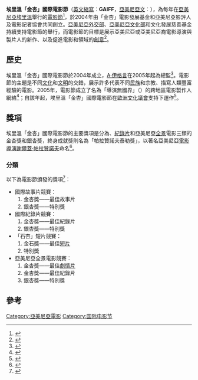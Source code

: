 {{Infobox Film Festival
| name           = 埃里溫「金杏」國際電影節
| image          = Yerevan Film Festival logo.png
| founded        = 2004年
| date           = 7月
| directors      = 
[[A·伊格言|A·伊格言]]（名譽主席）<br />
{{link-en|H·查特里安|Harutyun Khachatryan}}（總幹事）<br />
[[S·阿魯秋尼揚|S·阿魯秋尼揚]]（藝術總監）<br />
[[M·斯坦保相|M·斯坦保相]]（項目總監）
| producers      = 「金杏」電影發展基金<br />亞美尼亞影評人及電影記者協會
| location       = {{flag|Armenia}}[[埃里溫|埃里溫]]
| language       = [[亞美尼亞語|亞美尼亞語]]、[[英文|英文]]
| website        = http://www.gaiff.am
}}

'''埃里溫「金杏」國際電影節'''（[[英文|英文]][[縮寫|縮寫]]：'''GAIFF'''，[[亞美尼亞文|亞美尼亞文]]：{{lang|hy|«Ոսկե Ծիրան» Երևանի միջազգային կինոփառատոն}}），為每年在[[亞美尼亞|亞美尼亞]][[埃里溫|埃里溫]]舉行的[[電影節|電影節]]<ref name="GAIFF">{{Cite web |url=http://www.gaiff.am/en/ |title=Golden Apricot Yerevan International Film Festival/GAIFF |accessdate=2014-10-01 |archive-date=2009-03-14 |archive-url=https://web.archive.org/web/20090314110143/http://www.gaiff.am/en/ |dead-url=no }}</ref>，於2004年由「金杏」電影發展基金和亞美尼亞影評人及電影記者協會共同創立。[[亞美尼亞外交部|亞美尼亞外交部]]、[[亞美尼亞文化部|亞美尼亞文化部]]和文化發展慈善基金持續支持電影節的舉行，而電影節的目標是展示亞美尼亞或亞美尼亞裔電影導演與製片人的新作、以及促進電影和{{link-en|錄像藝術|Video art}}領域的[[創意|創意]]<ref>{{Cite web |url=http://www.imdb.com/Sections/Awards/Yerevan_International_Film_Festival/ |title=GAIFF at IMDB |accessdate=2014-10-01 |archive-date=2009-05-30 |archive-url=https://web.archive.org/web/20090530170448/http://www.imdb.com/Sections/Awards/Yerevan_International_Film_Festival/ |dead-url=no }}</ref>。

== 歷史 ==
埃里溫「金杏」國際電影節於2004年成立，{{link-en|亞美尼亞裔加拿大人|Armenian Canadian}}[[A·伊格言|A·伊格言]]在2005年起為總監<ref name="History of the GAIFF">{{Cite web |url=http://www.gaiff.am/en/history |title=History of the GAIFF |accessdate=2014-10-01 |archive-date=2020-09-01 |archive-url=https://web.archive.org/web/20200901105144/http://www.gaiff.am/en/history |dead-url=no }}</ref>。電影節的主題是不同[[文化|文化]]和[[文明|文明]]的交錯，展示許多代表不同[[民族|民族]]和宗教、描寫人類豐富經驗的電影。2005年，電影節成立了名為「導演無國界」（{{lang|en|Directors Across Borders}}）的跨地區電影製作人網絡<ref>{{Cite web |url=http://06.gaiff.am/en/content/5/ |title=GAIFF History |accessdate=2014-10-01 |archive-date=2012-02-19 |archive-url=https://web.archive.org/web/20120219092534/http://06.gaiff.am/en/content/5/ |dead-url=no }}</ref>；自該年起，埃里溫「金杏」國際電影節在[[歐洲文化議會|歐洲文化議會]]支持下運作<ref>{{Cite web |url=http://www.huliq.com/62350/golden-apricot-film-festival-partners-council-europe |title=Golden Apricot Film Festival Partners With Council Of Europe |accessdate=2014-10-01 |archive-date=2019-07-30 |archive-url=https://web.archive.org/web/20190730054002/http://www.huliq.com/62350/golden-apricot-film-festival-partners-council-europe |dead-url=no }}</ref>。

== 獎項 ==
埃里溫「金杏」國際電影節的主要獎項是分為{{link-en|故事片|Feature Film}}、[[紀錄片|紀錄片]]和亞美尼亞[[全景|全景]]電影三類的金杏獎和銀杏獎，終身成就獎則名為「帕拉贊諾夫泰勒獎」，以著名亞美尼亞[[電影導演|電影導演]][[謝爾蓋·帕拉贊諾夫|謝爾蓋·帕拉贊諾夫]]命名<ref>{{cite web|url=http://www.gaiff.am/en/awards|title=Awards|publisher=Yerevan International Film Festival|accessdate=2008-12-12|archive-url=https://web.archive.org/web/20150502033832/http://www.gaiff.am/en/Awards|archive-date=2015-05-02|dead-url=yes}}</ref>。

=== 分類 ===
以下為電影節頒發的獎項<ref name="International Feature Competiton">{{Cite web |url=http://www.gaiff.am/en/regulations |title=Regulations of the GAIFF |accessdate=2014-10-01 |archive-date=2020-08-06 |archive-url=https://web.archive.org/web/20200806073305/http://www.gaiff.am/en/regulations |dead-url=no }}</ref>：
*國際故事片競賽：
*#金杏獎——最佳故事片
*#銀杏獎——特別獎
*國際紀錄片競賽：
*#金杏獎——最佳紀錄片
*#銀杏獎——特別獎
*「石杏」短片競賽：
*#金石獎——最佳[[短片|短片]]
*#特別獎
*亞美尼亞全景電影競賽：
*#金杏獎——最佳[[劇情片|劇情片]]
*#金杏獎——最佳紀錄片
*#銀杏獎——特別獎

== 參考 ==
{{reflist}}

[[Category:亞美尼亞電影|Category:亞美尼亞電影]]
[[Category:国际电影节|Category:国际电影节]]